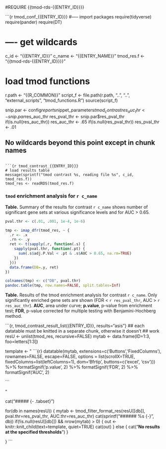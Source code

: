 #REQUIRE {{tmod-rds-{{ENTRY_ID}}}}

```{r tmod_conf_{{ENTRY_ID}}}
#----- import packages
require(tidyverse)
require(pander)
require(DT)

# ---- get wildcards
c_id       <- "{{ENTRY_ID}}"
c_name     <- "{{ENTRY_NAME}}"
tmod_res.f <- "{{tmod-rds-{{ENTRY_ID}}}}"

# load tmod functions
r.path <- "{{R_COMMON}}"
script_f <- file.path(r.path, "..", "..", "external_scripts", "tmod_functions.R")
source(script_f)

snip.par     <- config$report$snippet_parameters$tmod_contrast
res_auc_thr  <- snip.par$res_auc_thr
res_pval_thr <- snip.par$res_pval_thr
if(is.null(res_auc_thr)) res_auc_thr <- .65
if(is.null(res_pval_thr)) res_pval_thr <- .01

## No wildcards beyond this point except in chunk names
```

```{r tmod_contrast_{{ENTRY_ID}}}
# load results table
message(sprintf("tmod contrast %s, reading file %s", c_id, tmod_res.f))
tmod_res <- readRDS(tmod_res.f)
```


### `tmod` enrichment analysis for `r c_name`


**Table.** Summary of the results for contrast `r c_name` shows number of
significant gene sets at various significance levels and for AUC > 0.65.

```r
pval.thr <- c(.01, .001, 1e-4, 1e-6)

tmp <- imap_dfr(tmod_res, ~ {
  .r <- .x
  .rn <- .y
  ret <- t(sapply(.r, function(.s) {
    sapply(pval.thr, function(.pt) {
      sum(.s$adj.P.Val < .pt & .s$AUC > 0.65, na.rm=TRUE)
    })
  }))
  data.frame(DB=.y, ret)
})

colnames(tmp) <- c("DB", pval.thr)
pandoc.table(tmp, row.names=FALSE, split.tables=Inf)
```


**Table.** Results of the tmod enrichment analysis for contrast `r c_name`.
Only significantly enriched gene sets are shown (FDR < `r res_pval_thr`, 
AUC > `r res_auc_thr`). **AUC**, area under curve; **p.value**, p-value
from enrichment test; **FDR**, p-value corrected for multiple testing with
Benjamini-Hochberg method.

```{r, tmod_contrast_result_list{{ENTRY_ID}}, results="asis"}
## each datatable must be knitted in a separate chunk, otherwise it doesn't
## work
resU  <- unlist(tmod_res, recursive=FALSE)
mytab <- data.frame(ID=1:3, foo=letters[1:3])

template <- "
\n```{r}
datatable(mytab, extensions=c('Buttons','FixedColumns'), rownames=FALSE, escape=FALSE,
        options = list(scrollX=TRUE, fixedColumns=list(leftColumns=1), dom='Bfrtip', buttons=c('excel', 'csv'))) %>%
        formatSignif('p.value', 2) %>%
        formatSignif('FDR', 2) %>%
        formatSignif('AUC', 2)

\n```

"

cat("\n##### {- .tabset}\n")

for(db in names(resU)) {
  mytab <- tmod_filter_format_res(resU[[db]], pval.thr=res_pval_thr, AUC.thr=res_auc_thr)
  cat(sprintf("\n###### %s {-}\n", db))
  if(!is.null(resU[[db]]) && nrow(mytab) > 0) {
    out <- knitr::knit_child(text=template, quiet=TRUE)
    cat(out)
  } else {
    cat("**No results at the specified thresholds**\n")
  }

}
```










